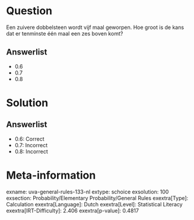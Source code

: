 Question
========

Een zuivere dobbelsteen wordt vijf maal geworpen. Hoe groot is de kans
dat er tenminste één maal een zes boven komt?

Answerlist
----------

* 0.6
* 0.7
* 0.8

Solution
========

Answerlist
----------

* 0.6: Correct
* 0.7: Incorrect
* 0.8: Incorrect

Meta-information
================
exname: uva-general-rules-133-nl
extype: schoice
exsolution: 100
exsection: Probability/Elementary Probability/General Rules
exextra[Type]: Calculation
exextra[Language]: Dutch
exextra[Level]: Statistical Literacy
exextra[IRT-Difficulty]: 2.406
exextra[p-value]: 0.4817
